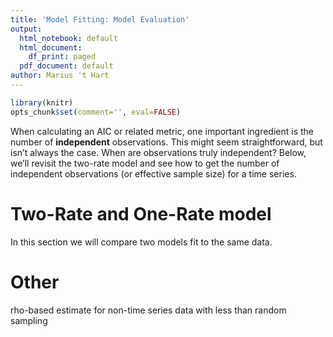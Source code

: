 ```yaml
---
title: 'Model Fitting: Model Evaluation'
output:
  html_notebook: default
  html_document:
    df_print: paged
  pdf_document: default
author: Marius 't Hart
---
```


```r
library(knitr)
opts_chunk$set(comment='', eval=FALSE)
```

When calculating an AIC or related metric, one important ingredient is the number of **independent** observations. This might seem straightforward, but isn't always the case. When are observations truly independent? Below, we'll revisit the two-rate model and see how to get the number of independent observations (or effective sample size) for a time series. 

# Two-Rate and One-Rate model

In this section we will compare two models fit to the same data.


# Other

rho-based estimate for non-time series data with less than random sampling